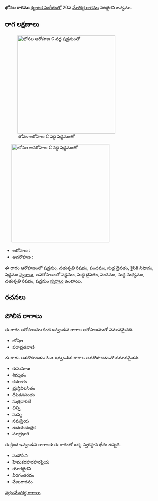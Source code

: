 {{Infobox ragam
	| name          	= భోసల
	| synonym	    	= 
	| mela          	= 
	| chakra        	= 
	| janaka        	= 
	| type          	= ఔదవ
	| arohanam      	= {{svaraC|S|R2|P|D1|N2|S'}} 
	| avarohanam    	= {{svaraC|S'|D1|P|M1|R2|S}}
	| jeeva         	=
	| chhaya        	=
	| nyasa         	=
	| vishesha      	= 
	| equivalent  		= 
}}
{{కర్ణాటక సంగీత రాగాలు}}
'''భోసల రాగము''' [[కర్ణాటక సంగీతం]]లో 20వ [[మేళకర్త రాగము]] నటభైరవి జన్యము. 


==రాగ లక్షణాలు==
[[Image:bhosala_ar_kb2wiki.png|thumb|right|316px|''భోసల'' ఆరోహణ C వద్ద షడ్జమంతో]]
	[[Image:bhosala_av_kb2wiki.png|thumb|right|316px|''భోసల'' అవరోహణ C వద్ద షడ్జమంతో]]

* ఆరోహణ : {{svaraC|S|R2|P|D1|N2|S'}} 
* అవరోహణ : {{svaraC|S'|D1|P|M1|R2|S}}

ఈ రాగం ఆరోహణంలో షడ్జమం, చతుశృతి రిషభం, పంచమం, సుద్ద దైవతం, కైసికి నిషాదం, షడ్జమం [[స్వరాలు]], అవరోహణంలో షడ్జమం, సుద్ద దైవతం, పంచమం, సుద్ద మధ్యమం, చతుశృతి రిషభం, షడ్జమం [[స్వరాలు]] ఉంటాయి.

==రచనలు==



==పోలిన రాగాలు==
ఈ రాగం ఆరోహణము కింద ఇవ్వబడిన రాగాల ఆరోహణముతో సమానమైనది.
* జోషిల
* పరాభ్రతవాణి

ఈ రాగం అవరోహణము కింద ఇవ్వబడిన రాగాల అవరోహణముతో సమానమైనది.
* కుసుమాజ
* శిమ్మతం
*  కచరాగం
* భ్రున్గీవిలసితం
* దీపికవసంతం
* సుత్రధారిణి
* చిన్ని
* సుష్మ
* సమప్రియ
* ఉదయచంద్రిక
* సూత్రధారి

ఈ క్రింద ఇవ్వబడిన రాగాలకు ఈ రాగంతో ఒక్క స్వరస్థాన భేదం ఉన్నది.
* సుపోసిని
* హేమకరహరహరప్రియ
* యోగభైరవి
* వీరగంతరవం
* వేణుగారవం



[[వర్గం:మేళకర్త రాగాలు]]